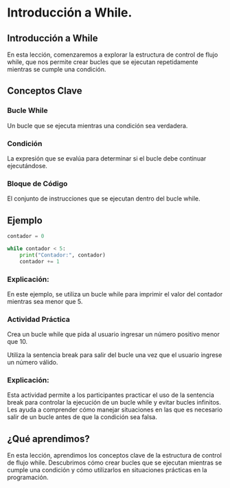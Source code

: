 # Introducción a While.

## Introducción a While

En esta lección, comenzaremos a explorar la estructura de control de flujo while, que nos permite crear bucles que se ejecutan repetidamente mientras se cumple una condición.

<!-- ![](images/intro-to-while.png){fig-align="center" width="400"} -->

## Conceptos Clave

### Bucle While

Un bucle que se ejecuta mientras una condición sea verdadera.

### Condición

La expresión que se evalúa para determinar si el bucle debe continuar ejecutándose.

### Bloque de Código

El conjunto de instrucciones que se ejecutan dentro del bucle while.

## Ejemplo

```python
contador = 0

while contador < 5:
    print("Contador:", contador)
    contador += 1
```
### Explicación:

En este ejemplo, se utiliza un bucle while para imprimir el valor del contador mientras sea menor que 5.

:::{.callout-tip}

### Actividad Práctica

Crea un bucle while que pida al usuario ingresar un número positivo menor que 10.

Utiliza la sentencia break para salir del bucle una vez que el usuario ingrese un número válido.
:::

### Explicación:

Esta actividad permite a los participantes practicar el uso de la sentencia break para controlar la ejecución de un bucle while y evitar bucles infinitos. Les ayuda a comprender cómo manejar situaciones en las que es necesario salir de un bucle antes de que la condición sea falsa.

## ¿Qué aprendimos?

En esta lección, aprendimos los conceptos clave de la estructura de control de flujo while. Descubrimos cómo crear bucles que se ejecutan mientras se cumple una condición y cómo utilizarlos en situaciones prácticas en la programación.
